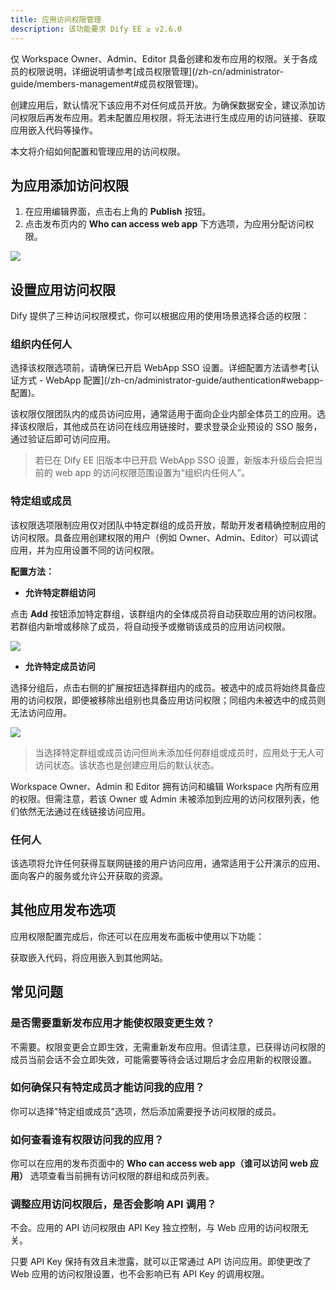 ```yaml
---
title: 应用访问权限管理
description: 该功能要求 Dify EE ≥ v2.6.0
---
```


<Info>
  仅 Workspace Owner、Admin、Editor 具备创建和发布应用的权限。关于各成员的权限说明，详细说明请参考[成员权限管理](/zh-cn/administrator-guide/members-management#成员权限管理)。
</Info>

创建应用后，默认情况下该应用不对任何成员开放。为确保数据安全，建议添加访问权限后再发布应用。若未配置应用权限，将无法进行生成应用的访问链接、获取应用嵌入代码等操作。

本文将介绍如何配置和管理应用的访问权限。

## 为应用添加访问权限

1. 在应用编辑界面，点击右上角的 **Publish** 按钮。
2. 点击发布页内的 **Who can access web app** 下方选项，为应用分配访问权限。

![](https://assets-docs.dify.ai/2025/04/6e37a7b80e4c809ce940ace5d73f300a.png)

## 设置应用访问权限

Dify 提供了三种访问权限模式，你可以根据应用的使用场景选择合适的权限：

### 组织内任何人

<Info>
  选择该权限选项前，请确保已开启 WebApp SSO 设置。详细配置方法请参考[认证方式 - WebApp 配置](/zh-cn/administrator-guide/authentication#webapp-配置)。
</Info>

该权限仅限团队内的成员访问应用，通常适用于面向企业内部全体员工的应用。选择该权限后，其他成员在访问在线应用链接时，要求登录企业预设的 SSO 服务，通过验证后即可访问应用。

> 若已在 Dify EE 旧版本中已开启 WebApp SSO 设置，新版本升级后会把当前的 web app 的访问权限范围设置为“组织内任何人”。

### 特定组或成员

该权限选项限制应用仅对团队中特定群组的成员开放，帮助开发者精确控制应用的访问权限。具备应用创建权限的用户（例如 Owner、Admin、Editor）可以调试应用，并为应用设置不同的访问权限。

**配置方法：**

- **允许特定群组访问**

点击 **Add** 按钮添加特定群组，该群组内的全体成员将自动获取应用的访问权限。若群组内新增或移除了成员，将自动授予或撤销该成员的应用访问权限。

![](https://assets-docs.dify.ai/2025/04/02f1c655d6f70562f56c5b4c58fb436b.png)

- **允许特定成员访问**

选择分组后，点击右侧的扩展按钮选择群组内的成员。被选中的成员将始终具备应用的访问权限，即便被移除出组别也具备应用访问权限；同组内未被选中的成员则无法访问应用。

![](https://assets-docs.dify.ai/2025/04/8f456f2e5c3575a5d1be5fa75d5475a4.png)

> 当选择特定群组或成员访问但尚未添加任何群组或成员时，应用处于无人可访问状态。该状态也是创建应用后的默认状态。

<Info>
    Workspace Owner、Admin 和 Editor 拥有访问和编辑 Workspace 内所有应用的权限。但需注意，若该 Owner 或 Admin 未被添加到应用的访问权限列表，他们依然无法通过在线链接访问应用。
</Info>

### 任何人

该选项将允许任何获得互联网链接的用户访问应用，通常适用于公开演示的应用、面向客户的服务或允许公开获取的资源。

## 其他应用发布选项

应用权限配置完成后，你还可以在应用发布面板中使用以下功能：

<Card title="嵌入网站" icon="link" href="/zh-cn/user-guide/application-publishing/embedding-in-websites">
  获取嵌入代码，将应用嵌入到其他网站。
</Card>

## 常见问题

### 是否需要重新发布应用才能使权限变更生效？

不需要。权限变更会立即生效，无需重新发布应用。但请注意，已获得访问权限的成员当前会话不会立即失效，可能需要等待会话过期后才会应用新的权限设置。

### 如何确保只有特定成员才能访问我的应用？

你可以选择"特定组或成员"选项，然后添加需要授予访问权限的成员。

### 如何查看谁有权限访问我的应用？

你可以在应用的发布页面中的 **Who can access web app（谁可以访问 web 应用）** 选项查看当前拥有访问权限的群组和成员列表。

### 调整应用访问权限后，是否会影响 API 调用？

不会。应用的 API 访问权限由 API Key 独立控制，与 Web 应用的访问权限无关。

只要 API Key 保持有效且未泄露，就可以正常通过 API 访问应用。即使更改了 Web 应用的访问权限设置，也不会影响已有 API Key 的调用权限。
